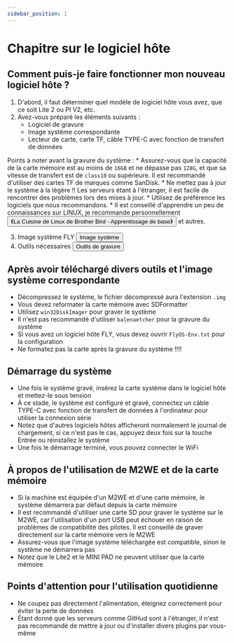 ```yaml
---
sidebar_position: 1
---
```






# Chapitre sur le logiciel hôte

## Comment puis-je faire fonctionner mon nouveau logiciel hôte ?

  1. D'abord, il faut déterminer quel modèle de logiciel hôte vous avez, que ce soit Lite 2 ou PI V2, etc.
  2. Avez-vous préparé les éléments suivants :
        * Logiciel de gravure
        * Image système correspondante
        * Lecteur de carte, carte TF, câble TYPE-C avec fonction de transfert de données

  Points à noter avant la gravure du système :
        * Assurez-vous que la capacité de la carte mémoire est au moins de `16GB` et ne dépasse pas `128G`, et que sa vitesse de transfert est de `class10` ou supérieure. Il est recommandé d'utiliser des cartes TF de marques comme SanDisk.
        * Ne mettez pas à jour le système à la légère !! Les serveurs étant à l'étranger, il est facile de rencontrer des problèmes lors des mises à jour.
        * Utilisez de préférence les logiciels que nous recommandons.
        * Il est conseillé d'apprendre un peu de connaissances sur LINUX, je recommande personnellement <Button variant="contained" disableElevation href="https://item.jd.com/12443890.html">《La Cuisine de Linux de Brother Bird - Apprentissage de base》</Button> et autres.

  3. Image système FLY <Button variant="contained" disableElevation href="/docs/category/系统镜像">Image système</Button>
  4. Outils nécessaires <Button variant="contained" disableElevation href="/docs/ResDownload/auxiliary_software/">Outils de gravure</Button>

## Après avoir téléchargé divers outils et l'image système correspondante

  * Décompressez le système, le fichier décompressé aura l'extension `.img`
  * Vous devez reformater la carte mémoire avec SDFormatter
  * Utilisez `win32DiskImager` pour graver le système
  * Il n'est pas recommandé d'utiliser `balenaetcher` pour la gravure du système
  * Si vous avez un logiciel hôte FLY, vous devez ouvrir `FlyOS-Env.txt` pour la configuration
  * Ne formatez pas la carte après la gravure du système !!!!

## Démarrage du système

  * Une fois le système gravé, insérez la carte système dans le logiciel hôte et mettez-le sous tension
  * À ce stade, le système est configuré et gravé, connectez un câble TYPE-C avec fonction de transfert de données à l'ordinateur pour utiliser la connexion série
  * Notez que d'autres logiciels hôtes afficheront normalement le journal de chargement, si ce n'est pas le cas, appuyez deux fois sur la touche Entrée ou réinstallez le système
  * Une fois le démarrage terminé, vous pouvez connecter le WiFi

## À propos de l'utilisation de M2WE et de la carte mémoire

  * Si la machine est équipée d'un M2WE et d'une carte mémoire, le système démarrera par défaut depuis la carte mémoire
  * Il est recommandé d'utiliser une carte SD pour graver le système sur le M2WE, car l'utilisation d'un port USB peut échouer en raison de problèmes de compatibilité des pilotes. Il est conseillé de graver directement sur la carte mémoire vers le M2WE
  * Assurez-vous que l'image système téléchargée est compatible, sinon le système ne démarrera pas
  * Notez que le Lite2 et le MINI PAD ne peuvent utiliser que la carte mémoire

## Points d'attention pour l'utilisation quotidienne

  * Ne coupez pas directement l'alimentation, éteignez correctement pour éviter la perte de données
  * Étant donné que les serveurs comme GitHud sont à l'étranger, il n'est pas recommandé de mettre à jour ou d'installer divers plugins par vous-même
